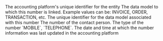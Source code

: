 <ResponseField name="platform_id" type="string" required>
  The accounting platform's unique identifier for the entity
</ResponseField>

<ResponseField name="data_model" type="string" required>
  The data model to which this number is linked. Example values can be: INVOICE, ORDER, TRANSACTION, etc.
</ResponseField>

<ResponseField name="data_model_id" type="string" required>
  The unique identifier for the data model associated with this number
</ResponseField>

<ResponseField name="number" type="string" required>
  The number of the contact person.
</ResponseField>

<ResponseField name="type" type="enum" optional>
  The type of the number `MOBILE`, `TELEPHONE`.
</ResponseField>

<ResponseField name="updated_at" type="date" required>
  The date and time at which the number information was last updated in the accounting platform
</ResponseField>
